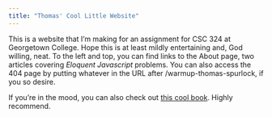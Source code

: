 ```yaml
---
title: "Thomas' Cool Little Website"
---
```


This is a website that I'm making for an assignment for CSC 324 at Georgetown College. Hope this is at least mildly entertaining and, God willing, neat. To the left and top, you can find links to the About page, two articles covering *Eloquent Javascript* problems. You can also access the 404 page by putting whatever in the URL after /warmup-thomas-spurlock, if you so desire. 

If you're in the mood, you can also check out [this cool book](https://www.newadvent.org/fathers/1201.htm){target="_blank"}. Highly recommend.
